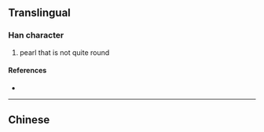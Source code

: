 {{character info/new}}
{{also|璣}}
==Translingual==

===Han character===
{{Han char|rn=96|rad=玉|as=02|sn=6|four=|canj=MGHN|ids=⿰𤣩几}}

# pearl that is not quite round

====References====
* {{Han ref|kx=0727.101|hdz=21101.100|uh=7391|ud=29585}}

----

==Chinese==
{{zh-see|璣}}